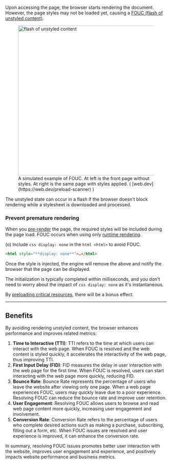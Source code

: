 
Upon accessing the page, the browser starts rendering the document. However, the page styles may not be loaded yet, causing a [FOUC (flash of unstyled content)](https://en.wikipedia.org/wiki/Flash_of_unstyled_content).
<figure>
    <Image src={foucImage} placeholder="blur" alt="flash of unstyled content" width="500" height="468" />
    <figcaption>A simulated example of FOUC. At left is the front page without styles. At right is the same page with styles applied. ( [web.dev](https://web.dev/preload-scanner) )</figcaption>
</figure>

The unstyled state can occur in a flash if the browser doesn't block rendering while a stylesheet is downloaded and processed.

### Prevent premature rendering
When you [pre-render](/docs/rendering-modes/progressive-rendering) the page, the required styles will be included during the page load. FOUC occurs when using only [runtime rendering](/docs/rendering-modes/runtime-rendering).

(o) Include `css display: none` in the `html <html>` to avoid FOUC.
```html
<html style="**display: none**">…</html>
```
Once the style is injected, the engine will remove the above and notify the browser that the page can be displayed.

The initialization is typically completed within milliseconds, and you don't need to worry about the impact of `css display: none` as it's instantaneous.

By [preloading critical resources](/docs/preload-critical-resources), there will be a bonus effect.

---

## Benefits
By avoiding rendering unstyled content, the browser enhances performance and improves related metrics:

1. **Time to Interactive (TTI)**: TTI refers to the time at which users can interact with the web page. When FOUC is resolved and the web content is styled quickly, it accelerates the interactivity of the web page, thus improving TTI.
2. **First Input Delay (FID)**: FID measures the delay in user interaction with the web page for the first time. When FOUC is resolved, users can start interacting with the web page more quickly, reducing FID.
3. **Bounce Rate**: Bounce Rate represents the percentage of users who leave the website after viewing only one page. When a web page experiences FOUC, users may quickly leave due to a poor experience. Resolving FOUC can reduce the bounce rate and improve user retention.
4. **User Engagement**: Resolving FOUC allows users to browse and read web page content more quickly, increasing user engagement and involvement.
5. **Conversion Rate**: Conversion Rate refers to the percentage of users who complete desired actions such as making a purchase, subscribing, filling out a form, etc. When FOUC issues are resolved and user experience is improved, it can enhance the conversion rate.

In summary, resolving FOUC issues promotes better user interaction with the website, improves user engagement and experience, and positively impacts website performance and business metrics.
